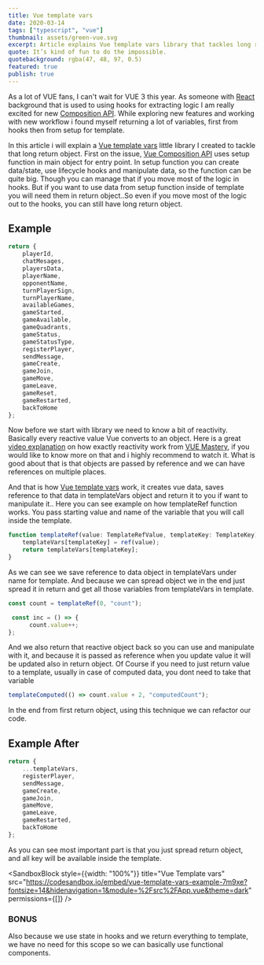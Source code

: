 ```yaml
---
title: Vue template vars
date: 2020-03-14
tags: ["typescript", "vue"]
thumbnail: assets/green-vue.svg
excerpt: Article explains Vue template vars library that tackles long return object from setup in VUE Composition Api. It explains how it uses reactivity object to work.
quote: It’s kind of fun to do the impossible.
quotebackground: rgba(47, 48, 97, 0.5)
featured: true
publish: true
---
```


As a lot of VUE fans, I can't wait for VUE 3 this year. As someone with [React](https://reactjs.org/) background that is used to using hooks for extracting logic I am really excited for new [Composition API](https://composition-api.vuejs.org/). While exploring new features and working with new workflow i found myself returning a lot of variables, first from hooks then from setup for template.

In this article i will explain a [Vue template vars](https://www.npmjs.com/package/vue-template-vars) little library I created to tackle that long return object. First on the issue, [Vue Composition API](https://composition-api.vuejs.org/) uses setup function in main object for entry point. In setup function you can create data/state, use lifecycle hooks and manipulate data, so the function can be quite big. Though you can manage that if you move most of the logic in hooks. But if you want to use data from setup function inside of template you will need them in return object..So even if you move most of the logic out to the hooks, you can still have long return object. 

## Example

```javascript
return {
    playerId,
    chatMesages,
    playersData,
    playerName,
    opponentName,
    turnPlayerSign,
    turnPlayerName,
    availableGames,
    gameStarted,
    gameAvailable,
    gameQuadrants,
    gameStatus,
    gameStatusType,
    registerPlayer,
    sendMessage,
    gameCreate,
    gameJoin,
    gameMove,
    gameLeave,
    gameReset,
    gameRestarted,
    backToHome
};
```

Now before we start with library we need to know a bit of reactivity. Basically every reactive value Vue converts to an object. Here is a great [video explanation](https://www.youtube.com/watch?v=7Cjb7Xj8fEI) on how exactly reactivity work from [VUE Mastery](https://www.vuemastery.com/), if you would like to know more on that and i highly recommend to watch it. What is good about that is that objects are passed by reference and we can have references on multiple places. 

And that is how [Vue template vars](https://www.npmjs.com/package/vue-template-vars) work, it creates vue data, saves reference to that data in templateVars object and return it to you if want to manipulate it.. Here you can see example on how templateRef function works. You pass starting value and name of the variable that you will call inside the template.

```typescript
function templateRef(value: TemplateRefValue, templateKey: TemplateKey): TemplateVar {
    templateVars[templateKey] = ref(value);
    return templateVars[templateKey];
}
```

As we can see we save reference to data object in templateVars under name for template. And because we can spread object we in the end just spread it in return and get all those variables from templateVars in template.

```javascript
const count = templateRef(0, "count");

 const inc = () => {
      count.value++;
};
```

And we also return that reactive object back so you can use and manipulate with it, and because it is passed as reference when you update value it will be updated also in return object. Of Course if you need to just return value to a template, usually in case of computed data, you dont need to take that variable

```javascript
templateComputed(() => count.value + 2, "computedCount");
```

In the end from first return object, using this technique we can refactor our code.

## Example After

```javascript
return {
    ...templateVars,
    registerPlayer,
    sendMessage,
    gameCreate,
    gameJoin,
    gameMove,
    gameLeave,
    gameRestarted,
    backToHome
};
```

As you can see most important part is that you just spread return object, and all key will be available inside the template.

<SandboxBlock style={{width: "100%"}} title="Vue Template vars" src="https://codesandbox.io/embed/vue-template-vars-example-7m9xe?fontsize=14&hidenavigation=1&module=%2Fsrc%2FApp.vue&theme=dark" permissions={[]} />

### BONUS

Also because we use state in hooks and we return everything to template, we have no need for this scope so we can basically use functional components. 
